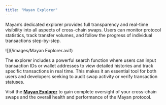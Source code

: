 ```yaml
---
title: "Mayan Explorer"
---
```


Mayan’s dedicated explorer provides full transparency and real-time visibility into all aspects of cross-chain swaps. Users can monitor protocol statistics, track transfer volumes, and follow the progress of individual transactions step-by-step.

<Frame caption>
  ![](/images/Mayan Explorer.avif)
</Frame>

The explorer includes a powerful search function where users can input transaction IDs or wallet addresses to view detailed histories and track specific transactions in real time. This makes it an essential tool for both users and developers seeking to audit swap activity or verify transaction statuses.

Visit the [**Mayan Explorer**](https://explorer.mayan.finance/) to gain complete oversight of your cross-chain swaps and the overall health and performance of the Mayan protocol.